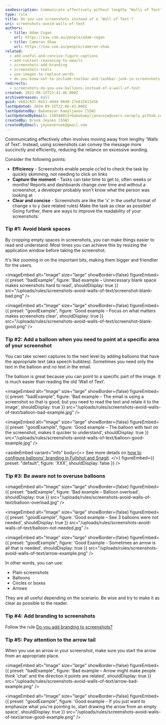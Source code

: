 ```yaml
---
seoDescription: Communicate effectively without lengthy "Walls of Text" by using screenshots as a concise and efficient way to convey messages.
type: rule
title: Do you use screenshots instead of a 'Wall of Text'?
uri: screenshots-avoid-walls-of-text
authors:
  - title: Adam Cogan
    url: https://ssw.com.au/people/adam-cogan
  - title: Cameron Shaw
    url: https://ssw.com.au/people/cameron-shaw
related:
  - add-useful-and-concise-figure-captions
  - add-context-reasoning-to-emails
  - screenshots-add-branding
  - screenshots-tools
  - use-images-to-replace-words
  - do-you-know-not-to-include-toolbar-and-taskbar-junk-in-screenshots
redirects:
  - screenshots-do-you-use-balloons-instead-of-a-wall-of-text
created: 2022-06-15T23:41:46.000Z
archivedreason: null
guid: eb02c037-0d21-4d4d-96d0-17e831611e5b
lastUpdated: 2024-09-15T22:06:43.000Z
lastUpdatedBy: Babanazar Kamyljanov [SSW]
lastUpdatedByEmail: 138548013+babakamyljanovssw@users.noreply.github.com
createdBy: Brook Jeynes [SSW]
createdByEmail: jeynesbrook@gmail.com
---
```


Communicating effectively often involves moving away from lengthy 'Walls of Text'. Instead, using screenshots can convey the message more succinctly and efficiently, reducing the reliance on excessive wording.

Consider the following points:

* **Efficiency** - Screenshots enable people cc’ed to check the task by quickly skimming, not needing to click on links
* **Capture the moment** - Tasks can take time to get to, often weeks or months! Reports and dashboards change over time and without a screenshot, a developer probably won't know what the person was looking at
* **Clear and concise** - Screenshots are like the ‘x’ in the useful format of change x to y (see related rules) Make the task as clear as possible!
Going further, there are ways to improve the readability of your screenshots:

### Tip #1: Avoid blank spaces

By cropping empty spaces in screenshots, you can make things easier to read and understand. Most times you can achieve this by resizing the application window before taking the screenshot.

It's like zooming in on the important bits, making them bigger and friendlier for the users.

<imageEmbed
  alt="Image"
  size="large"
  showBorder={false}
  figureEmbed={{
    preset: "badExample",
    figure: 'Bad example – Unnecessary blank space makes screenshots hard to read',
    shouldDisplay: true
  }}
  src="/uploads/rules/screenshots-avoid-walls-of-text/screenshot-blank-bad.png"
/>

<imageEmbed
  alt="Image"
  size="large"
  showBorder={false}
  figureEmbed={{
    preset: "goodExample",
    figure: 'Good example – Focus on what matters makes screenshots clear',
    shouldDisplay: true
  }}
  src="/uploads/rules/screenshots-avoid-walls-of-text/screenshot-blank-good.png"
/>

### Tip #2: Add a balloon when you need to point at a specific area of your screenshot

You can take screen captures to the next level by adding balloons that have the appropriate text (aka speech bubbles). Sometimes you need only the text in the balloon and no text in the email.

The balloon is great because you can point to a specific part of the image. It is much easier than reading the old ‘Wall of Text’.

<imageEmbed
  alt="Image"
  size="large"
  showBorder={false}
  figureEmbed={{
    preset: "badExample",
    figure: 'Bad example – The email is using a screenshot so that is good, but you need to read the text and relate it to the image',
    shouldDisplay: true
  }}
  src="/uploads/rules/screenshots-avoid-walls-of-text/balloon-bad-example.jpg"
/>

<imageEmbed
  alt="Image"
  size="large"
  showBorder={false}
  figureEmbed={{
    preset: "goodExample",
    figure: 'Good example – The balloon with text on the screenshot, makes it quicker to understand',
    shouldDisplay: true
  }}
  src="/uploads/rules/screenshots-avoid-walls-of-text/balloon-good-example.jpg"
/>

<asideEmbed
  variant="info"
  body={<>
    See more details on [how to configure balloons' branding in Fullshot and Snagit](/screenshots-add-branding).
  </>}
  figureEmbed={{
    preset: "default",
    figure: 'XXX',
    shouldDisplay: false
  }}
/>

### Tip #3: Be aware not to overuse balloons

<imageEmbed
  alt="Image"
  size="large"
  showBorder={false}
  figureEmbed={{
    preset: "badExample",
    figure: 'Bad example – Balloon overload',
    shouldDisplay: true
  }}
  src="/uploads/rules/screenshots-avoid-walls-of-text/balloon-overload.jpg"
/>

<imageEmbed
  alt="Image"
  size="large"
  showBorder={false}
  figureEmbed={{
    preset: "goodExample",
    figure: 'Good example – See 3 balloons were not needed',
    shouldDisplay: true
  }}
  src="/uploads/rules/screenshots-avoid-walls-of-text/balloon-not-needed.jpg"
/>

<imageEmbed
  alt="Image"
  size="large"
  showBorder={false}
  figureEmbed={{
    preset: "goodExample",
    figure: 'Good Example - Sometimes an arrow is all that is needed',
    shouldDisplay: true
  }}
  src="/uploads/rules/screenshots-avoid-walls-of-text/arrow-example.png"
/>

In other words, you can use:

* Plain screenshots
* Balloons
* Circles or boxes
* Arrows

They are all useful depending on the scenario. Be wise and try to make it as clear as possible to the reader.

### Tip #4: Add branding to screenshots

Follow the rule [Do you add branding to screenshots?](/screenshots-add-branding)

<youtubeEmbed url="https://www.youtube.com/embed/5TB61bqQKtE" description="Video: Betsy Weber Techsmith - Part 1 - Creator of Snagit (13 min). See [full series here](http://tv.ssw.com/204/betsy-weber-teched-interview)" />

### Tip #5: Pay attention to the arrow tail

When you use an arrow in your screenshot, make sure you start the arrow from an appropriate place.

<imageEmbed
  alt="Image"
  size="large"
  showBorder={false}
  figureEmbed={{
    preset: "badExample",
    figure: 'Bad example – Arrow might make people think \'chat\' and the direction it points are related',
    shouldDisplay: true
  }}
  src="/uploads/rules/screenshots-avoid-walls-of-text/arrow-bad-example.png"
/>

<imageEmbed
  alt="Image"
  size="large"
  showBorder={false}
  figureEmbed={{
    preset: "goodExample",
    figure: 'Good example - If you just want to emphasize what you\'re pointing to, start drawing the arrow from an empty space',
    shouldDisplay: true
  }}
  src="/uploads/rules/screenshots-avoid-walls-of-text/arrow-good-example.png"
/>
